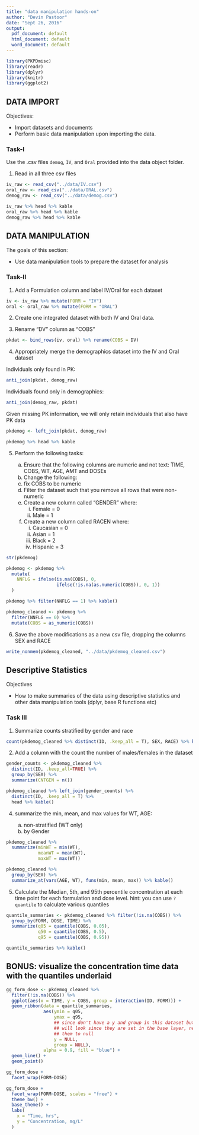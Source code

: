 ```yaml
---
title: "data manipulation hands-on"
author: "Devin Pastoor"
date: "Sept 26, 2016"
output:
  pdf_document: default
  html_document: default
  word_document: default
---
```


```r
library(PKPDmisc)
library(readr)
library(dplyr)
library(knitr)
library(ggplot2)
```

## DATA IMPORT


Objectives:

* Import datasets and documents
* Perform basic data manipulation upon importing the data.

### Task-I

Use the .csv files `demog`, `IV`, and `Oral` provided into the data object folder. 

1. Read in all three csv files  

```r
iv_raw <- read_csv("../data/IV.csv")
oral_raw <- read_csv("../data/ORAL.csv")
demog_raw <- read_csv("../data/demog.csv")
```
```r
iv_raw %>% head %>% kable
oral_raw %>% head %>% kable
demog_raw %>% head %>% kable
```




## DATA MANIPULATION
The goals of this section:

* Use data manipulation tools to prepare the dataset for analysis

### Task-II

1. Add a Formulation column and label IV/Oral for each dataset

```r
iv <- iv_raw %>% mutate(FORM = "IV")
oral <- oral_raw %>% mutate(FORM = "ORAL")
```


2. Create one integrated dataset with both IV and Oral data.

3.  Rename "DV" column as "COBS"

```r
pkdat <- bind_rows(iv, oral) %>% rename(COBS = DV)
```

4. Appropriately merge the demographics dataset into the IV and Oral dataset

Individuals only found in PK:

```r
anti_join(pkdat, demog_raw)
```

Individuals found only in demographics:

```r
anti_join(demog_raw, pkdat)
```

Given missing PK information, we will only retain individuals that also have PK data

```r
pkdemog <- left_join(pkdat, demog_raw)
```
```r
pkdemog %>% head %>% kable
```

5. Perform the following tasks:

    a. Ensure that the following columns are numeric and not text: TIME, COBS, WT, AGE, AMT and DOSEs
    b. Change the following:
    c. fix COBS to be numeric
    d. Filter the dataset such that you remove all rows that were non-numeric
    e. Create a new column called "GENDER" where:
        i. Female = 0
        ii. Male = 1 
    f. Create a new column called RACEN where:
        i. Caucasian = 0
        ii. Asian = 1
        iii. Black = 2
        iv. Hispanic = 3
        
```r
str(pkdemog)
```

```r
pkdemog <- pkdemog %>% 
  mutate(
    NNFLG = ifelse(is.na(COBS), 0, 
                   ifelse(!is.na(as.numeric(COBS)), 0, 1))
  )

pkdemog %>% filter(NNFLG == 1) %>% kable()
```
```r
pkdemog_cleaned <- pkdemog %>% 
  filter(NNFLG == 0) %>%
  mutate(COBS = as_numeric(COBS))
```


6. Save the above modifications as a new csv file, dropping the columns SEX and RACE

```r
write_nonmem(pkdemog_cleaned, "../data/pkdemog_cleaned.csv")
```

## Descriptive Statistics

Objectives

* How to make summaries of the data using descriptive statistics and other data manipulation tools (dplyr, base R functions etc)

### Task III


1. Summarize counts stratified by gender and race

```r
count(pkdemog_cleaned %>% distinct(ID, .keep_all = T), SEX, RACE) %>% kable()
```

2. Add a column with the count the number of males/females in the dataset 

```r
gender_counts <- pkdemog_cleaned %>% 
  distinct(ID, .keep_all=TRUE) %>%
  group_by(SEX) %>%
  summarize(CNTGEN = n())

pkdemog_cleaned %>% left_join(gender_counts) %>% 
  distinct(ID, .keep_all = T) %>% 
  head %>% kable()
```



4. summarize the min, mean, and max values for WT, AGE:

    a. non-stratified (WT only)
    b. by Gender

```r
pkdemog_cleaned %>% 
  summarize(minWT = min(WT), 
            meanWT = mean(WT),
            maxWT = max(WT))
```

```r
pkdemog_cleaned %>% 
  group_by(SEX) %>%
  summarize_at(vars(AGE, WT), funs(min, mean, max)) %>% kable()
```

5. Calculate the Median, 5th, and 95th percentile concentration at each time point for each formulation and dose level. hint: you can use `?quantile` to calculate various quantiles

```r
quantile_summaries <- pkdemog_cleaned %>% filter(!is.na(COBS)) %>%
  group_by(FORM, DOSE, TIME) %>%
  summarize(q05 = quantile(COBS, 0.05),
            q50 = quantile(COBS, 0.5),
            q95 = quantile(COBS, 0.95))

quantile_summaries %>% kable()
```


## BONUS: visualize the concentration time data with the quantiles underlaid

```r
gg_form_dose <- pkdemog_cleaned %>%
  filter(!is.na(COBS)) %>%
  ggplot(aes(x = TIME, y = COBS, group = interaction(ID, FORM))) +
  geom_ribbon(data = quantile_summaries, 
              aes(ymin = q05, 
                  ymax = q95, 
                  ## since don't have a y and group in this dataset but ggplot
                  ## will look since they are set in the base layer, need to set
                  ## them to null
                  y = NULL, 
                  group = NULL), 
              alpha = 0.9, fill = "blue") + 
  geom_line() +
  geom_point() 

```

```r
gg_form_dose +
  facet_wrap(FORM~DOSE)
```

```r
gg_form_dose +
  facet_wrap(FORM~DOSE, scales = "free") +
  theme_bw() +
  base_theme() +
  labs(
    x = "Time, hrs",
    y = "Concentration, mg/L"
  )
```

